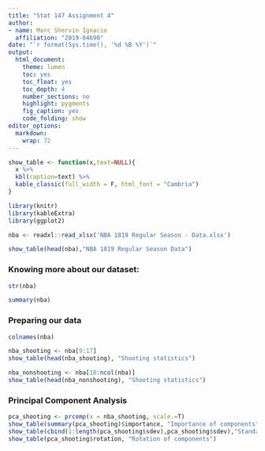 ```yaml
---
title: "Stat 147 Assignment 4"
author:
- name: Marc Shervin Ignacio
  affiliation: "2019-04690"
date: "`r format(Sys.time(), '%d %B %Y')`"
output:
  html_document:
    theme: lumen
    toc: yes
    toc_float: yes
    toc_depth: 4
    number_sections: no
    highlight: pygments
    fig_caption: yes
    code_folding: show
editor_options:
  markdown:
    wrap: 72
---
```

```r
show_table <- function(x,text=NULL){
  x %>%
  kbl(caption=text) %>%
  kable_classic(full_width = F, html_font = "Cambria")
}
```

```r
library(knitr)
library(kableExtra)
library(ggplot2)
```

```r
nba <- readxl::read_xlsx('NBA 1819 Regular Season - Data.xlsx')

show_table(head(nba),"NBA 1819 Regular Season Data")
```
### Knowing more about our dataset:
```r
str(nba)
```

```r
summary(nba)
```
### Preparing our data
```r
colnames(nba)
```

```r
nba_shooting <- nba[9:17]
show_table(head(nba_shooting), "Shooting statistics")

nba_nonshooting <- nba[18:ncol(nba)]
show_table(head(nba_nonshooting), "Shooting statistics")
```




### Principal Component Analysis
```r
pca_shooting <- prcomp(x = nba_shooting, scale.=T)
show_table(summary(pca_shooting)$importance, "Importance of components")
show_table(cbind(1:length(pca_shooting$sdev),pca_shooting$sdev),"Standard deviation of components")
show_table(pca_shooting$rotation, "Rotation of components")
```


